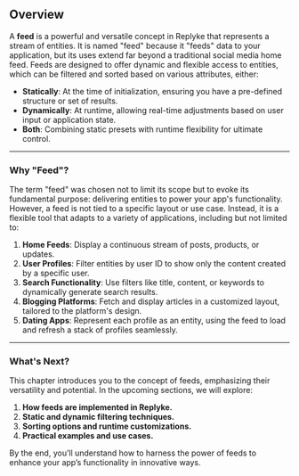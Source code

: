 ## Overview

A **feed** is a powerful and versatile concept in Replyke that represents a stream of entities. It is named "feed" because it "feeds" data to your application, but its uses extend far beyond a traditional social media home feed. Feeds are designed to offer dynamic and flexible access to entities, which can be filtered and sorted based on various attributes, either:

- **Statically**: At the time of initialization, ensuring you have a pre-defined structure or set of results.
- **Dynamically**: At runtime, allowing real-time adjustments based on user input or application state.
- **Both**: Combining static presets with runtime flexibility for ultimate control.

---

### **Why "Feed"?**

The term "feed" was chosen not to limit its scope but to evoke its fundamental purpose: delivering entities to power your app's functionality. However, a feed is not tied to a specific layout or use case. Instead, it is a flexible tool that adapts to a variety of applications, including but not limited to:

1.  **Home Feeds**: Display a continuous stream of posts, products, or updates.
2.  **User Profiles**: Filter entities by user ID to show only the content created by a specific user.
3.  **Search Functionality**: Use filters like title, content, or keywords to dynamically generate search results.
4.  **Blogging Platforms**: Fetch and display articles in a customized layout, tailored to the platform's design.
5.  **Dating Apps**: Represent each profile as an entity, using the feed to load and refresh a stack of profiles seamlessly.

---

### **What's Next?**

This chapter introduces you to the concept of feeds, emphasizing their versatility and potential. In the upcoming sections, we will explore:

1.  **How feeds are implemented in Replyke.**
2.  **Static and dynamic filtering techniques.**
3.  **Sorting options and runtime customizations.**
4.  **Practical examples and use cases.**

By the end, you’ll understand how to harness the power of feeds to enhance your app’s functionality in innovative ways.
